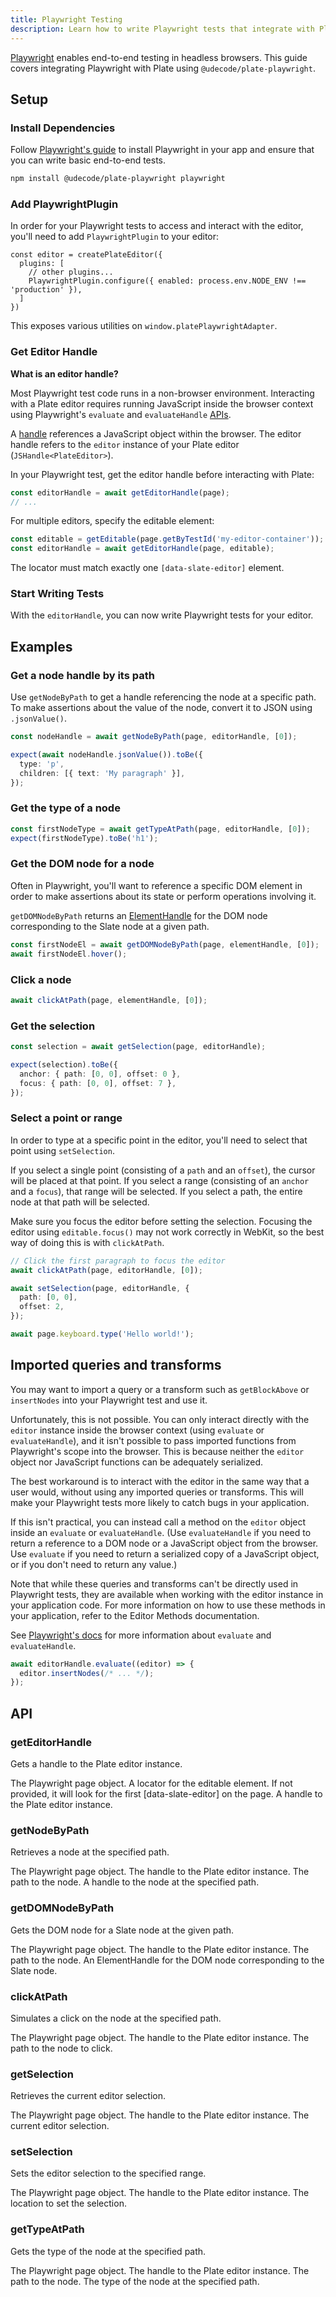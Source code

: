 ```yaml
---
title: Playwright Testing
description: Learn how to write Playwright tests that integrate with Plate.
---
```


[Playwright](https://playwright.dev/) enables end-to-end testing in headless browsers. This guide covers integrating Playwright with Plate using `@udecode/plate-playwright`.

## Setup

<Steps>

### Install Dependencies

Follow [Playwright's guide](https://playwright.dev/docs/intro) to install Playwright in your app and ensure that you can write basic end-to-end tests.

```bash
npm install @udecode/plate-playwright playwright
```

### Add PlaywrightPlugin

In order for your Playwright tests to access and interact with the editor, you'll need to add `PlaywrightPlugin` to your editor:

```tsx
const editor = createPlateEditor({
  plugins: [
    // other plugins...
    PlaywrightPlugin.configure({ enabled: process.env.NODE_ENV !== 'production' }),
  ]
})
```

This exposes various utilities on `window.platePlaywrightAdapter`.

### Get Editor Handle

<Callout>

**What is an editor handle?**

Most Playwright test code runs in a non-browser environment. Interacting with a Plate editor requires running JavaScript inside the browser context using Playwright's `evaluate` and `evaluateHandle` [APIs](https://playwright.dev/docs/evaluating).

A [handle](https://playwright.dev/docs/handles) references a JavaScript object within the browser. The editor handle refers to the `editor` instance of your Plate editor (`JSHandle<PlateEditor>`).

</Callout>

In your Playwright test, get the editor handle before interacting with Plate:

```ts
const editorHandle = await getEditorHandle(page);
// ...
```

For multiple editors, specify the editable element:

```ts
const editable = getEditable(page.getByTestId('my-editor-container'));
const editorHandle = await getEditorHandle(page, editable);
```

The locator must match exactly one `[data-slate-editor]` element.

### Start Writing Tests

With the `editorHandle`, you can now write Playwright tests for your editor.

</Steps>

## Examples

### Get a node handle by its path

Use `getNodeByPath` to get a handle referencing the node at a specific path. To make assertions about the value of the node, convert it to JSON using `.jsonValue()`.

```ts
const nodeHandle = await getNodeByPath(page, editorHandle, [0]);

expect(await nodeHandle.jsonValue()).toBe({
  type: 'p',
  children: [{ text: 'My paragraph' }],
});
```

### Get the type of a node

```ts
const firstNodeType = await getTypeAtPath(page, editorHandle, [0]);
expect(firstNodeType).toBe('h1');
```

### Get the DOM node for a node

Often in Playwright, you'll want to reference a specific DOM element in order to make assertions about its state or perform operations involving it.

`getDOMNodeByPath` returns an [ElementHandle](https://playwright.dev/docs/api/class-elementhandle) for the DOM node corresponding to the Slate node at a given path.

```ts
const firstNodeEl = await getDOMNodeByPath(page, elementHandle, [0]);
await firstNodeEl.hover();
```

### Click a node

```ts
await clickAtPath(page, elementHandle, [0]);
```

### Get the selection

```ts
const selection = await getSelection(page, editorHandle);

expect(selection).toBe({
  anchor: { path: [0, 0], offset: 0 },
  focus: { path: [0, 0], offset: 7 },
});
```

### Select a point or range

In order to type at a specific point in the editor, you'll need to select that point using `setSelection`.

If you select a single point (consisting of a `path` and an `offset`), the cursor will be placed at that point. If you select a range (consisting of an `anchor` and a `focus`), that range will be selected. If you select a path, the entire node at that path will be selected.

Make sure you focus the editor before setting the selection. Focusing the editor using `editable.focus()` may not work correctly in WebKit, so the best way of doing this is with `clickAtPath`.

```ts
// Click the first paragraph to focus the editor 
await clickAtPath(page, editorHandle, [0]);

await setSelection(page, editorHandle, {
  path: [0, 0],
  offset: 2,
});

await page.keyboard.type('Hello world!');
```

## Imported queries and transforms

You may want to import a query or a transform such as `getBlockAbove` or `insertNodes` into your Playwright test and use it.

Unfortunately, this is not possible. You can only interact directly with the `editor` instance inside the browser context (using `evaluate` or `evaluateHandle`), and it isn't possible to pass imported functions from Playwright's scope into the browser. This is because neither the `editor` object nor JavaScript functions can be adequately serialized.

The best workaround is to interact with the editor in the same way that a user would, without using any imported queries or transforms. This will make your Playwright tests more likely to catch bugs in your application.

If this isn't practical, you can instead call a method on the `editor` object inside an `evaluate` or `evaluateHandle`. (Use `evaluateHandle` if you need to return a reference to a DOM node or a JavaScript object from the browser. Use `evaluate` if you need to return a serialized copy of a JavaScript object, or if you don't need to return any value.)

Note that while these queries and transforms can't be directly used in Playwright tests, they are available when working with the editor instance in your application code. For more information on how to use these methods in your application, refer to the <Link href="/docs/editor-methods">Editor Methods</Link> documentation.

See [Playwright's docs](https://playwright.dev/docs/evaluating) for more information about `evaluate` and `evaluateHandle`.

```ts
await editorHandle.evaluate((editor) => {
  editor.insertNodes(/* ... */);
});
```

## API

### getEditorHandle

Gets a handle to the Plate editor instance.

<APIParameters>
<APIItem name="page" type="Page">
The Playwright page object.
</APIItem>
<APIItem name="editable" type="Locator" optional>
A locator for the editable element. If not provided, it will look for the first [data-slate-editor] on the page.
</APIItem>
</APIParameters>

<APIReturns>
<APIItem type="EditorHandle">
A handle to the Plate editor instance.
</APIItem>
</APIReturns>

### getNodeByPath

Retrieves a node at the specified path.

<APIParameters>
<APIItem name="page" type="Page">
The Playwright page object.
</APIItem>
<APIItem name="editorHandle" type="EditorHandle">
The handle to the Plate editor instance.
</APIItem>
<APIItem name="path" type="Path">
The path to the node.
</APIItem>
</APIParameters>

<APIReturns>
<APIItem type="JSHandle<TNode>">
A handle to the node at the specified path.
</APIItem>
</APIReturns>

### getDOMNodeByPath

Gets the DOM node for a Slate node at the given path.

<APIParameters>
<APIItem name="page" type="Page">
The Playwright page object.
</APIItem>
<APIItem name="editorHandle" type="EditorHandle">
The handle to the Plate editor instance.
</APIItem>
<APIItem name="path" type="Path">
The path to the node.
</APIItem>
</APIParameters>

<APIReturns>
<APIItem type="ElementHandle">
An ElementHandle for the DOM node corresponding to the Slate node.
</APIItem>
</APIReturns>

### clickAtPath

Simulates a click on the node at the specified path.

<APIParameters>
<APIItem name="page" type="Page">
The Playwright page object.
</APIItem>
<APIItem name="editorHandle" type="EditorHandle">
The handle to the Plate editor instance.
</APIItem>
<APIItem name="path" type="Path">
The path to the node to click.
</APIItem>
</APIParameters>

### getSelection

Retrieves the current editor selection.

<APIParameters>
<APIItem name="page" type="Page">
The Playwright page object.
</APIItem>
<APIItem name="editorHandle" type="EditorHandle">
The handle to the Plate editor instance.
</APIItem>
</APIParameters>

<APIReturns>
<APIItem type="Selection">
The current editor selection.
</APIItem>
</APIReturns>

### setSelection

Sets the editor selection to the specified range.

<APIParameters>
<APIItem name="page" type="Page">
The Playwright page object.
</APIItem>
<APIItem name="editorHandle" type="EditorHandle">
The handle to the Plate editor instance.
</APIItem>
<APIItem name="at" type="Location">
The location to set the selection.
</APIItem>
</APIParameters>

### getTypeAtPath

Gets the type of the node at the specified path.

<APIParameters>
<APIItem name="page" type="Page">
The Playwright page object.
</APIItem>
<APIItem name="editorHandle" type="EditorHandle">
The handle to the Plate editor instance.
</APIItem>
<APIItem name="path" type="Path">
The path to the node.
</APIItem>
</APIParameters>

<APIReturns>
<APIItem type="string">
The type of the node at the specified path.
</APIItem>
</APIReturns>